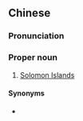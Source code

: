 ==Chinese==
{{zh-forms|s=索罗门群岛|t2=索羅門羣島|type=32}}

===Pronunciation===
{{zh-pron
|m=Suǒluómén Qúndǎo
|c=sok3 lo4 mun4 kwan4 dou2
|cat=pn
}}

===Proper noun===
{{zh-proper noun}}

# {{lb|zh|Taiwan}} [[Solomon Islands]]

====Synonyms====
* {{qualifier|Mainland China}} {{zh-l|所羅門群島}}

{{zh-cat|Countries|Islands}}